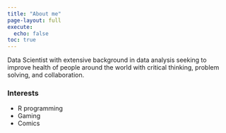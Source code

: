 ```yaml
---
title: "About me"
page-layout: full
execute:
  echo: false
toc: true
---
```


Data Scientist with extensive background in data analysis seeking to improve health of people around the world with critical thinking, problem solving, and collaboration.

### Interests

-   R programming
-   Gaming
-   Comics
